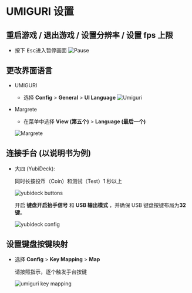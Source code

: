 # UMIGURI 设置

## 重启游戏 / 退出游戏 / 设置分辨率 / 设置 fps 上限

- 按下 <kbd>Esc</kbd>进入暂停画面
  ![Pause](/img/docs/umiguri-pause.png)

## 更改界面语言

- UMIGURI

  - 选择 **Config** > **General** > **UI Language**
    ![Umiguri](/img/docs/margrate-language.png)

- Margrete

  - 在菜单中选择 **View (第五个)** > **Language (最后一个)**

  ![Margrete](/img/docs/margrate-language.png)

## 连接手台 (以说明书为例)

- 大四 (YubiDeck):

  同时长按投币（Coin）和测试（Test）1 秒以上

  ![yubideck buttons](/img/docs/yubideck-buttons.png)

  开启 **键盘开启抬手信号** 和 **USB 输出模式** ，并确保 USB 键盘按键布局为**32 键**。

  ![yubideck config](/img/docs/yubideck-config.png)

## 设置键盘按键映射

- 选择 **Config** > **Key Mapping** > **Map**

  请按照指示，逐个触发手台按键

  ![umiguri key mapping](/img/docs/umiguri-key-mapping.png)

